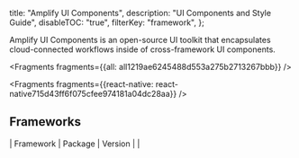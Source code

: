   title: "Amplify UI Components",
  description: "UI Components and Style Guide",
  disableTOC: "true",
  filterKey: "framework",
};



Amplify UI Components is an open-source UI toolkit that encapsulates cloud-connected workflows inside of cross-framework UI components.




<Fragments fragments={{all: all1219ae6245488d553a275b2713267bbb}} />



<Fragments fragments={{react-native: react-native715d43ff6f075cfee974181a04dc28aa}} />

## Frameworks

| Framework          | Package                                                                                  | Version                                                                                                                                        |
| 